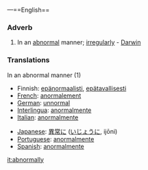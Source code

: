 —==English==
===Adverb===
#In an [[abnormal]] manner; [[irregularly]] - [[Darwin]]
===Translations===
;In an abnormal manner (1)
{{top}}
*Finnish: [[epänormaalisti]], [[epätavallisesti]]
*[[French]]: [[anormalement]]
*[[German]]: [[unnormal]]
*[[Interlingua]]: [[anormalmente]]
*[[Italian]]: [[anormalmente]]
{{mid}}
*[[Japanese]]: [[異常]]に ([[いじょう]]に, ijōni)
*[[Portuguese]]: [[anormalmente]]
*[[Spanish]]: [[anormalmente]]
{{bottom}}

[[it:abnormally]]